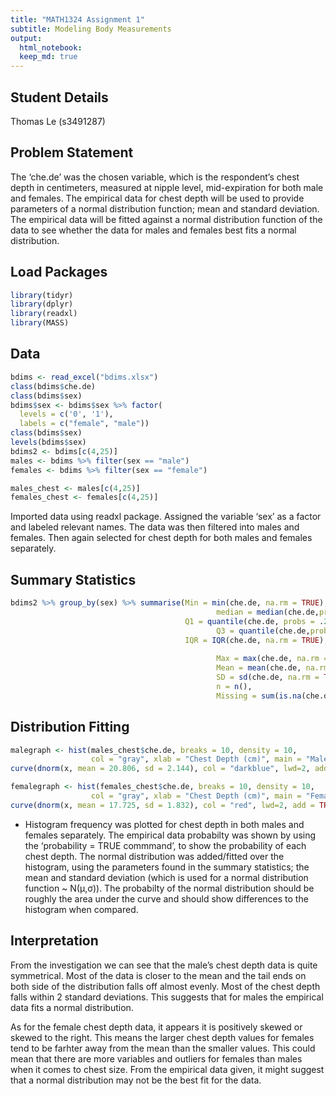 ---
title: "MATH1324 Assignment 1"
subtitle: Modeling Body Measurements
output:
  html_notebook:
  keep_md: true
---

## Student Details


Thomas Le (s3491287)


## Problem Statement
The 'che.de' was the chosen variable, which is the respondent's chest depth in centimeters, measured at nipple level, mid-expiration for both male and females. The empirical data for chest depth will be used to provide parameters of a normal distribution function; mean and standard deviation. The empirical data will be fitted against a normal distribution function of the data to see whether the data for males and females best fits a normal distribution. 

## Load Packages

```{r}
library(tidyr)
library(dplyr)
library(readxl)
library(MASS)
```

## Data
```{r}
bdims <- read_excel("bdims.xlsx")
class(bdims$che.de)
class(bdims$sex)
bdims$sex <- bdims$sex %>% factor(
  levels = c('0', '1'),
  labels = c("female", "male"))
class(bdims$sex)
levels(bdims$sex)
bdims2 <- bdims[c(4,25)]
males <- bdims %>% filter(sex == "male")
females <- bdims %>% filter(sex == "female")

males_chest <- males[c(4,25)]
females_chest <- females[c(4,25)]

```
Imported data using readxl package. Assigned the variable 'sex' as a factor and labeled relevant names. The data was then filtered into males and females. Then again selected for chest depth for both males and females separately. 


## Summary Statistics

```{r}
bdims2 %>% group_by(sex) %>% summarise(Min = min(che.de, na.rm = TRUE),
                                              median = median(che.de,probs = .25, na.rm = TRUE),
                                       Q1 = quantile(che.de, probs = .25, na.rm = TRUE),
                                              Q3 = quantile(che.de,probs = .75, na.rm = TRUE),
                                       IQR = IQR(che.de, na.rm = TRUE),
                                       
                                              Max = max(che.de, na.rm = TRUE),
                                              Mean = mean(che.de, na.rm = TRUE),
                                              SD = sd(che.de, na.rm = TRUE),
                                              n = n(),
                                              Missing = sum(is.na(che.de)))

```



## Distribution Fitting

```{r}
malegraph <- hist(males_chest$che.de, breaks = 10, density = 10,
                  col = "gray", xlab = "Chest Depth (cm)", main = "Male Chest Depth", probability = TRUE)
curve(dnorm(x, mean = 20.806, sd = 2.144), col = "darkblue", lwd=2, add = TRUE, yaxt="n")

```


```{r}
femalegraph <- hist(females_chest$che.de, breaks = 10, density = 10,
                  col = "gray", xlab = "Chest Depth (cm)", main = "Female Chest Depth", probability = TRUE)
curve(dnorm(x, mean = 17.725, sd = 1.832), col = "red", lwd=2, add = TRUE, yaxt="n")
```
* Histogram frequency was plotted for chest depth in both males and females separately. The empirical data probabilty was shown by using the 'probability = TRUE commmand', to show the probability of each chest depth. The normal distribution was added/fitted over the histogram, using the parameters found in the summary statistics; the mean and standard deviation (which is used for a normal distribution function ~ N(μ,σ)). The probabilty of the normal distribution should be roughly the area under the curve and should show differences to the histogram when compared.  

## Interpretation
From the investigation we can see that the male's chest depth data is quite symmetrical. Most of the data is closer to the mean  and the tail ends on both side of the distribution falls off almost evenly. Most of the chest depth falls within 2 standard deviations. This suggests that for males the empirical data fits a normal distribution. 

As for the female chest depth data, it appears it is positively skewed or skewed to the right. This means the larger chest depth values for females tend to be farhter away from the mean than the smaller values. This could mean that there are more variables and outliers for females than males when it comes to chest size. From the empirical data given, it might suggest that a normal distribution may not be the best fit for the data. 




